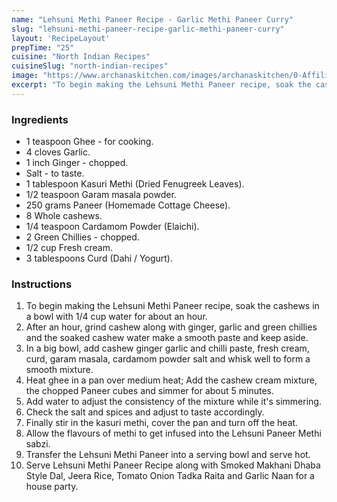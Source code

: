 ---
name: "Lehsuni Methi Paneer Recipe - Garlic Methi Paneer Curry"
slug: "lehsuni-methi-paneer-recipe-garlic-methi-paneer-curry"
layout: 'RecipeLayout'
prepTime: "25"
cuisine: "North Indian Recipes"
cuisineSlug: "north-indian-recipes"
image: "https://www.archanaskitchen.com/images/archanaskitchen/0-Affiliate-Articles/Lehsuni_Methi_Paneer_Recipe-7_1600.jpg"
excerpt: "To begin making the Lehsuni Methi Paneer recipe, soak the cashews in a bowl with 14 cup water for about an hour"
---

### Ingredients

- 1 teaspoon Ghee - for cooking.
- 4 cloves Garlic.
- 1 inch Ginger - chopped.
- Salt - to taste.
- 1 tablespoon Kasuri Methi (Dried Fenugreek Leaves).
- 1/2 teaspoon Garam masala powder.
- 250 grams Paneer (Homemade Cottage Cheese).
- 8 Whole cashews.
- 1/4 teaspoon Cardamom Powder (Elaichi).
- 2 Green Chillies - chopped.
- 1/2 cup Fresh cream.
- 3 tablespoons Curd (Dahi / Yogurt).

### Instructions

1. To begin making the Lehsuni Methi Paneer recipe, soak the cashews in a bowl with 1/4 cup water for about an hour.
1. After an hour, grind cashew along with ginger, garlic and green chillies and the soaked cashew water make a smooth paste and keep aside.
1. In a big bowl, add cashew ginger garlic and chilli paste, fresh cream, curd, garam masala, cardamom powder salt and whisk well to form a smooth mixture.
1. Heat ghee in a pan over medium heat; Add the cashew cream mixture, the chopped Paneer cubes and simmer for about 5 minutes.
1. Add water to adjust the consistency of the mixture while it's simmering.
1. Check the salt and spices and adjust to taste accordingly.
1. Finally stir in the kasuri methi, cover the pan and turn off the heat.
1. Allow the flavours of methi to get infused into the Lehsuni Paneer Methi sabzi.
1. Transfer the Lehsuni Methi Paneer into a serving bowl and serve hot.
1. Serve Lehsuni Methi Paneer Recipe along with Smoked Makhani Dhaba Style Dal, Jeera Rice, Tomato Onion Tadka Raita and Garlic Naan for a house party.
